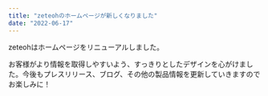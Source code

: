 ```yaml
---
title: "zeteohのホームページが新しくなりました"
date: "2022-06-17"
---
```


zeteohはホームページをリニューアルしました。

お客様がより情報を取得しやすいよう、すっきりとしたデザインを心がけました。今後もプレスリリース、ブログ、その他の製品情報を更新していきますのでお楽しみに！
